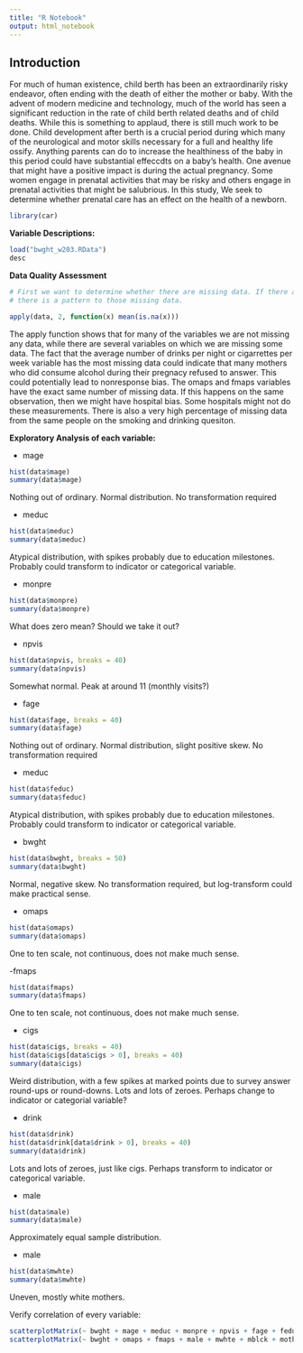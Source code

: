 ```yaml
---
title: "R Notebook"
output: html_notebook
---
```


## Introduction

For much of human existence, child berth has been an extraordinarily risky endeavor, often ending with the death of either the mother or baby. With the advent of modern medicine and technology, much of the world has seen a significant reduction in the rate of child berth related deaths and of child deaths. While this is something to applaud, there is still much work to be done. Child development after berth is a crucial period during which many of the neurological and motor skills necessary for a full and healthy life ossify. Anything parents can do to increase the healthiness of the baby in this period could have substantial effeccdts on a baby's health. One avenue that might have a positive impact is during the actual pregnancy. Some women engage in prenatal activities that may be risky and others engage in prenatal activities that might be salubrious. In this study, We seek to determine whether prenatal care has an effect on the health of a newborn.


```r
library(car)
```


**Variable Descriptions:**

```r
load("bwght_w203.RData")
desc
```


**Data Quality Assessment**
```r
# First we want to determine whether there are missing data. If there are, we will then want to determine whether
# there is a pattern to those missing data.

apply(data, 2, function(x) mean(is.na(x)))
```

The apply function shows that for many of the variables we are not missing any data, while there are several variables on which we are missing some data. The fact that the average number of drinks per night or cigarrettes per week variable has the most missing data could indicate that many mothers who did consume alcohol during their pregnacy refused to answer. This could potentially lead to nonresponse bias.  The omaps and fmaps variables have the exact same number of missing data. If this happens on the same observation, then we might have hospital bias. Some hospitals might not do these measurements. There is also a very high percentage of missing data from the same people on the smoking and drinking quesiton.


**Exploratory Analysis of each variable:**

- mage

```r
hist(data$mage)
summary(data$mage)
```

Nothing out of ordinary. Normal distribution. No transformation required

- meduc

```r
hist(data$meduc)
summary(data$meduc)
```

Atypical distribution, with spikes probably due to education milestones. Probably could transform to indicator or categorical variable.

- monpre

```r
hist(data$monpre)
summary(data$monpre)
```

What does zero mean? Should we take it out?

- npvis 

```r
hist(data$npvis, breaks = 40)
summary(data$npvis)
```

Somewhat normal. Peak at around 11 (monthly visits?)

- fage

```r
hist(data$fage, breaks = 40)
summary(data$fage)
```

Nothing out of ordinary. Normal distribution, slight positive skew. No transformation required

- meduc

```r
hist(data$feduc)
summary(data$feduc)
```

Atypical distribution, with spikes probably due to education milestones. Probably could transform to indicator or categorical variable.

- bwght

```r
hist(data$bwght, breaks = 50)
summary(data$bwght)
```

Normal, negative skew. No transformation required, but log-transform could make practical sense.

- omaps

```r
hist(data$omaps)
summary(data$omaps)
```

One to ten scale, not continuous, does not make much sense.

-fmaps

```r
hist(data$fmaps)
summary(data$fmaps)
```

One to ten scale, not continuous, does not make much sense.

- cigs

```r
hist(data$cigs, breaks = 40)
hist(data$cigs[data$cigs > 0], breaks = 40)
summary(data$cigs)
```

Weird distribution, with a few spikes at marked points due to survey answer round-ups or round-downs. Lots and lots of zeroes. Perhaps change to indicator or categorial variable?

- drink

```r
hist(data$drink)
hist(data$drink[data$drink > 0], breaks = 40)
summary(data$drink)
```

Lots and lots of zeroes, just like cigs. Perhaps transform to indicator or categorical variable.

- male

```r
hist(data$male)
summary(data$male)
```

Approximately equal sample distribution.

- male

```r
hist(data$mwhte)
summary(data$mwhte)
```

Uneven, mostly white mothers.

Verify correlation of every variable:

```r
scatterplotMatrix(~ bwght + mage + meduc + monpre + npvis + fage + feduc + cigs + drink, data=data)
scatterplotMatrix(~ bwght + omaps + fmaps + male + mwhte + mblck + moth + fwhte + fblck + foth, data=data)
```
